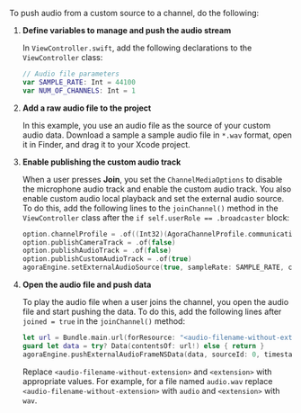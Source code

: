 <PlatformWrapper platform="ios">

To push audio from a custom source to a channel, do the following:

1.  **Define variables to manage and push the audio stream**

    In `ViewController.swift`, add the following declarations to the `ViewController` class:

    ```swift
    // Audio file parameters
    var SAMPLE_RATE: Int = 44100
    var NUM_OF_CHANNELS: Int = 1
    ```

1.  **Add a raw audio file to the project**

    In this example, you use an audio file as the source of your custom audio data. Download a sample a sample audio file in `*.wav` format, open it in Finder, and drag it to your Xcode project.

1.  **Enable publishing the custom audio track**

    When a user presses **Join**, you set the `ChannelMediaOptions` to disable the microphone audio track and enable the custom audio track. You also enable custom audio local playback and set the external audio source. To do this, add the following lines to the `joinChannel()` method in the `ViewController` class after the `if self.userRole == .broadcaster` block:

    ```swift
    option.channelProfile = .of((Int32)(AgoraChannelProfile.communication.rawValue))
    option.publishCameraTrack = .of(false)
    option.publishAudioTrack = .of(false)
    option.publishCustomAudioTrack = .of(true)
    agoraEngine.setExternalAudioSource(true, sampleRate: SAMPLE_RATE, channels: NUM_OF_CHANNELS, sourceNumber: 1, localPlayback: true, publish: true)
    ```

1.  **Open the audio file and push data**

    To play the audio file when a user joins the channel, you open the audio file and start pushing the data. To do this, add the following lines after `joined = true` in the `joinChannel()` method:

    ```swift
    let url = Bundle.main.url(forResource: "<audio-filename-without-extension>", withExtension: "<extension>")
    guard let data = try? Data(contentsOf: url!) else { return }
    agoraEngine.pushExternalAudioFrameNSData(data, sourceId: 0, timestamp: 0)
    ```

    Replace `<audio-filename-without-extension>` and `<extension>` with appropriate values. For example, for a file named `audio.wav` replace `<audio-filename-without-extension>` with `audio` and `<extension>` with `wav`.

</PlatformWrapper>